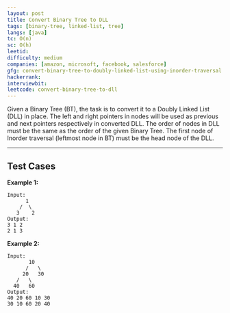 ```yaml
---
layout: post
title: Convert Binary Tree to DLL
tags: [binary-tree, linked-list, tree]
langs: [java]
tc: O(n)
sc: O(h)
leetid: 
difficulty: medium
companies: [amazon, microsoft, facebook, salesforce]
gfg: convert-binary-tree-to-doubly-linked-list-using-inorder-traversal
hackerrank: 
interviewbit: 
leetcode: convert-binary-tree-to-dll
---
```


Given a Binary Tree (BT), the task is to convert it to a Doubly Linked List (DLL) in place. The left and right pointers in nodes will be used as previous and next pointers respectively in converted DLL. The order of nodes in DLL must be the same as the order of the given Binary Tree. The first node of Inorder traversal (leftmost node in BT) must be the head node of the DLL.

---
## Test Cases
**Example 1:**

```
Input:
      1
    /  \
   3    2
Output:
3 1 2 
2 1 3
```

**Example 2:**
```
Input:
       10
      /   \
     20   30
   /   \
  40   60
Output:
40 20 60 10 30 
30 10 60 20 40
```
